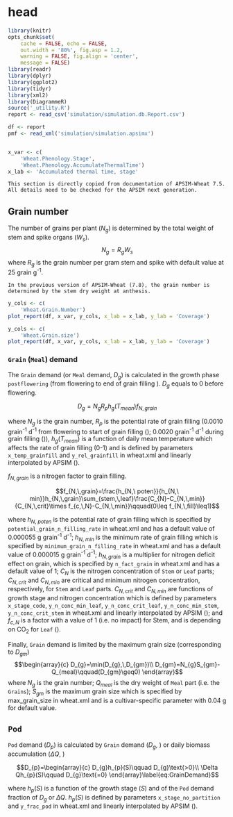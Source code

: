 # head {#cha-head}



```r
library(knitr)
opts_chunk$set(
    cache = FALSE, echo = FALSE, 
    out.width = '80%', fig.asp = 1.2,
    warning = FALSE, fig.align = 'center',
    message = FALSE) 
library(readr)
library(dplyr)
library(ggplot2)
library(tidyr)
library(xml2)
library(DiagrammeR)
source('_utility.R')
report <- read_csv('simulation/simulation.db.Report.csv')

df <- report 
pmf <- read_xml('simulation/simulation.apsimx')


x_var <- c(
    'Wheat.Phenology.Stage',
    'Wheat.Phenology.AccumulateThermalTime')
x_lab <- 'Accumulated thermal time, stage'
```


```block
This section is directly copied from documentation of APSIM-Wheat 7.5. All details need to be checked for the APSIM next generation. 
```


## Grain number

The number of grains per plant ($N_{g}$) is determined by the total weight of stem and spike organs ($W_{s}$). $$N_{g}=R_{g}W_{s}$$ where $R_{g}$ is the grain number per gram stem and spike with default value at 25 grain g^-1^.

```block
In the previous version of APSIM-Wheat (7.8), the grain number is determined by the stem dry weight at anthesis.
```



<div class="fig-output">
```r
y_cols <- c(
    'Wheat.Grain.Number')
plot_report(df, x_var, y_cols, x_lab = x_lab, y_lab = 'Coverage')

```
</div>



<div class="fig-output">
```r
y_cols <- c(
    'Wheat.Grain.size')
plot_report(df, x_var, y_cols, x_lab = x_lab, y_lab = 'Coverage')

```
</div>




### `Grain` (`Meal`) demand


The `Grain` demand (or `Meal` demand, $D_{g}$) is calculated in the growth phase `postflowering` (from flowering to end of grain filling ). $D_{g}$ equals to 0 before flowering.

$$D_{g}=N_{g}R_{p}h_{g}(T_{mean})f_{N,\,grain}\label{eq:MealDemand}$$

where $N_{g}$ is the grain number, $R_{p}$ is the potential rate of grain filling (0.0010 grain^-1^ d^-1^ from flowering to start of grain filling (); 0.0020 grain^-1^ d^-1^ during grain filling ()), $h_{g}(T_{mean})$ is a function of daily mean temperature which affects the rate of grain filling (0-1) and is defined by parameters `x_temp_grainfill` and `y_rel_grainfill` in wheat.xml and linearly interpolated by APSIM ().

$f_{N,\,grain}$ is a nitrogen factor to grain filling.

$$f_{N,\,grain}=\frac{h_{N,\ poten}}{h_{N,\ min}}h_{N,\,grain}\sum_{stem,\,leaf}\frac{C_{N}-C_{N,\,min}}{C_{N,\,crit}\times f_{c,\,N}-C_{N,\,min}}\qquad(0\leq f_{N,\,fill}\leq1)$$

where $h_{N,\ poten}$ is the potential rate of grain filling which is specified by `potential_grain_n_filling_rate` in wheat.xml and has a default value of 0.000055 g grain^-1^ d^-1^; $h_{N,\ min}$ is the minimum rate of grain filling which is specified by `minimum_grain_n_filling_rate` in wheat.xml and has a default value of 0.000015 g grain^-1^ d^-1^; $h_{N,\,grain}$ is a multiplier for nitrogen deficit effect on grain, which is specified by `n_fact_grain` in wheat.xml and has a default value of 1; $C_{N}$ is the nitrogen concentration of `Stem` or `Leaf` parts; $C_{N,\,crit}$ and $C_{N,\,min}$ are critical and minimum nitrogen concentration, respectively, for `Stem` and `Leaf` parts. $C_{N,\,crit}$ and $C_{N,\,min}$ are functions of growth stage and nitrogen concentration which is defined by parameters `x_stage_code`, `y_n_conc_min_leaf`, `y_n_conc_crit_leaf`, `y_n_conc_min_stem`, `y_n_conc_crit_stem` in wheat.xml and linearly interpolated by APSIM (); and $f_{c,\,N}$ is a factor with a value of 1 (i.e. no impact) for Stem, and is depending on CO~2~ for `Leaf` ().


Finally, `Grain` demand is limited by the maximum grain size (corresponding to $D_{gm}$) $$\begin{array}{c}
D_{g}=\min(D_{g},\,D_{gm})\\
D_{gm}=N_{g}S_{gm}-Q_{meal}\qquad(D_{gm}\geq0)
\end{array}$$ where $N_{g}$ is the grain number; $Q_{meal}$ is the dry weight of `Meal` part (i.e. the `Grains`); $S_{gm}$ is the maximum grain size which is specified by max\_grain\_size in wheat.xml and is a cultivar-specific parameter with 0.04 g for default value.

## `Pod`


`Pod` demand ($D_{p}$) is calculated by `Grain` demand ($D_{g}$, ) or daily biomass accumulation ($\Delta Q$, )

$$D_{p}=\begin{array}{c}
D_{g}h_{p}(S)\qquad D_{g}\text{>0}\\
\Delta Qh_{p}(S)\qquad D_{g}\text{=0}
\end{array}\label{eq:GrainDemand}$$

where $h_{p}(S)$ is a function of the growth stage ($S$) and of the `Pod` demand fraction of $D_{g}$ or $\Delta Q$. $h_{p}(S)$ is defined by parameters `x_stage_no_partition` and `y_frac_pod` in wheat.xml and linearly interpolated by APSIM ().
